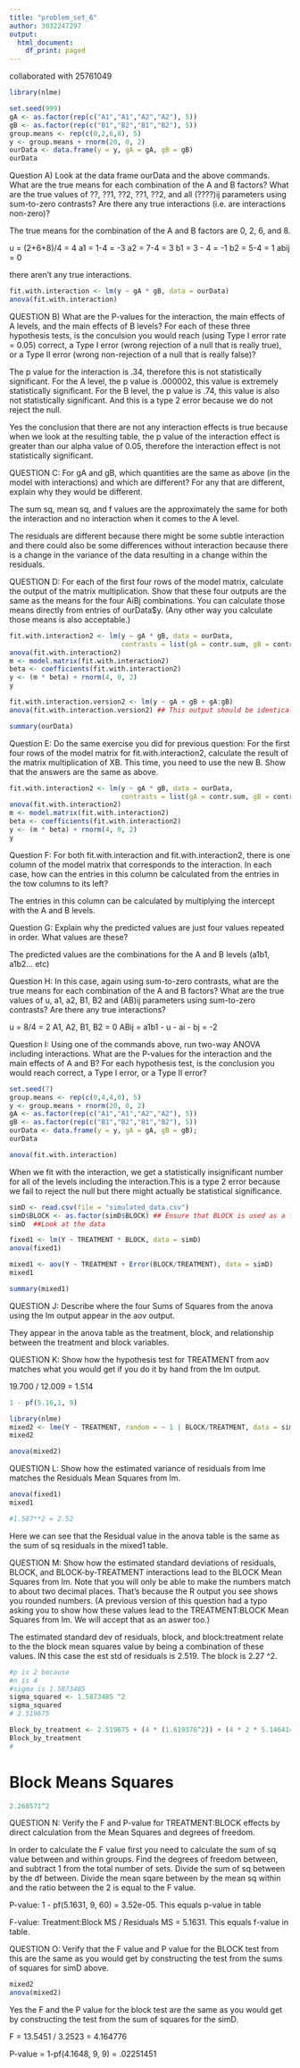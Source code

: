 ---
title: "problem_set_6"
author: 3032247297
output:
  html_document:
    df_print: paged
---

collaborated with 25761049

```{r}
library(nlme)
```

```{r}
set.seed(999)
gA <- as.factor(rep(c("A1","A1","A2","A2"), 5))
gB <- as.factor(rep(c("B1","B2","B1","B2"), 5))
group.means <- rep(c(0,2,6,8), 5)
y <- group.means + rnorm(20, 0, 2)
ourData <- data.frame(y = y, gA = gA, gB = gB)
ourData
```

Question A)
Look at the data frame ourData and the above commands. What are the true means for each combination of the A and B factors? What are the true values of ??, ??1, ??2, ??1, ??2, and all (????)ij parameters using sum-to-zero contrasts? Are there any true interactions (i.e. are interactions non-zero)?

The true means for the combination of the A and B factors are 0, 2, 6, and 8.

u = (2+6+8)/4 = 4
a1 = 1-4 = -3
a2 = 7-4 = 3
b1 = 3 - 4 = -1
b2 = 5-4 = 1
abij = 0

there aren't any true interactions.

```{r}
fit.with.interaction <- lm(y ~ gA * gB, data = ourData)
anova(fit.with.interaction)
```


QUESTION B)
What are the P-values for the interaction, the main effects of A levels, and the main effects of B levels? For each of these three hypothesis tests, is the conculsion you would reach (using Type I error rate = 0.05) correct, a Type I error (wrong rejection of a null that is really true), or a Type II error (wrong non-rejection of a null that is really false)?

The p value for the interaction is .34, therefore this is not statistically significant.
For the A level, the p value is .000002, this value is extremely statistically significant.
For the B level, the p value is .74, this value is also not statistically significant. And this is a type 2 error because we do not reject the null.

Yes the conclusion that there are not any interaction effects is true because when we look at the resulting table, the p value of the interaction effect is greater than our alpha value of 0.05, therefore the interaction effect is not statistically significant.


QUESTION C: For gA and gB, which quantities are the same as above (in the model with interactions) and which are different? For any that are different, explain why they would be different.

The sum sq, mean sq, and f values are the  approximately the same for both the interaction and no interaction when it comes to the A level. 

The residuals are different because there might be some subtle interaction and there could also be some differences without interaction because there is a change in the variance of the data resulting in a change within the residuals.

QUESTION D: For each of the first four rows of the model matrix, calculate the output of the matrix multiplication. Show that these four outputs are the same as the means for the four AiBj combinations. You can calculate those means directly from entries of ourData$y. (Any other way you calculate those means is also acceptable.)

```{r}
fit.with.interaction2 <- lm(y ~ gA * gB, data = ourData, 
                            contrasts = list(gA = contr.sum, gB = contr.sum))
anova(fit.with.interaction2)
m <- model.matrix(fit.with.interaction2)
beta <- coefficients(fit.with.interaction2)
y <- (m * beta) + rnorm(4, 0, 2)
y

fit.with.interaction.version2 <- lm(y ~ gA + gB + gA:gB)
anova(fit.with.interaction.version2) ## This output should be identical to that from fit.with.interaction.
```


```{r}
summary(ourData)
```


Question E: Do the same exercise you did for previous question: For the first four rows of the model matrix for fit.with.interaction2, calculate the result of the matrix multiplication of XB. This time, you need to use the new B. Show that the answers are the same as above. 

```{r}
fit.with.interaction2 <- lm(y ~ gA * gB, data = ourData, 
                            contrasts = list(gA = contr.sum, gB = contr.sum))
anova(fit.with.interaction2)
m <- model.matrix(fit.with.interaction2)
beta <- coefficients(fit.with.interaction2)
y <- (m * beta) + rnorm(4, 0, 2)
y
```


Question F: For both fit.with.interaction and fit.with.interaction2, there is one column of the model matrix that corresponds to the interaction. In each case, how can the entries in this column be calculated from the entries in the tow columns to its left? 

The entries in this column can be calculated by multiplying the intercept with the A and B levels.

Question G: Explain why the predicted values are just four values repeated in order. What values are these? 

The predicted values are the combinations for the A and B levels (a1b1, a1b2... etc)

Question H: In this case, again using sum-to-zero contrasts, what are the true means for each combination of the A and B factors? What are the true values of u, a1, a2, B1, B2 and (AB)ij parameters using sum-to-zero contrasts? Are there any true interactions? 

u = 8/4 = 2
A1, A2, B1, B2 = 0
ABij = a1b1 - u - ai - bj = -2

Question I: Using one of the commands above, run two-way ANOVA including interactions. What are the P-values for the interaction and the main effects of A and B? For each hypothesis test, is the conclusion you would reach correct, a Type I error, or a Type II error? 


```{r}
set.seed(7)
group.means <- rep(c(0,4,4,0), 5)
y <- group.means + rnorm(20, 0, 2)
gA <- as.factor(rep(c("A1","A1","A2","A2"), 5))
gB <- as.factor(rep(c("B1","B2","B1","B2"), 5))
ourData <- data.frame(y = y, gA = gA, gB = gB);
ourData

anova(fit.with.interaction)

```

When we fit with the interaction, we get a statistically insignificant number for all of the levels including the interaction.This is a type 2 error because we fail to reject the null but there might actually be statistical significance.


```{r}
simD <- read.csv(file = "simulated_data.csv")
simD$BLOCK <- as.factor(simD$BLOCK) ## Ensure that BLOCK is used as a factor
simD  ##Look at the data

fixed1 <- lm(Y ~ TREATMENT * BLOCK, data = simD)
anova(fixed1)

mixed1 <- aov(Y ~ TREATMENT + Error(BLOCK/TREATMENT), data = simD)
mixed1

summary(mixed1)

```


QUESTION J: Describe where the four Sums of Squares from the anova using the  lm output appear in the aov output.

They appear in the anova table as the treatment, block, and relationship between the treatment and block variables.

QUESTION K: Show how the hypothesis test for TREATMENT from aov matches what you would get if you do it by hand from the lm output.

19.700 / 12.009 = 1.514

```{r}
1 - pf(5.16,1, 9)
```


```{r}
library(nlme)
mixed2 <- lme(Y ~ TREATMENT, random = ~ 1 | BLOCK/TREATMENT, data = simD)
mixed2

anova(mixed2)

```



QUESTION L: Show how the estimated variance of residuals from lme matches the Residuals Mean Squares from lm.

```{r}
anova(fixed1)
mixed1

#1.587**2 = 2.52
```

Here we can see that the Residual value in the anova table is the same as the sum of sq residuals in the mixed1 table.

QUESTION M: Show how the estimated standard deviations of residuals, BLOCK, and BLOCK-by-TREATMENT interactions lead to the BLOCK Mean Squares from  lm. Note that you will only be able to make the numbers match to about two decimal places. That's because the R output you see shows you rounded numbers. (A previous version of this question had a typo asking you to show how these values lead to the TREATMENT:BLOCK Mean Squares from lm. We will accept that as an aswer too.)

The estimated standard dev of residuals, block, and block:treatment relate to the the block mean squares value by being a combination of these values. IN this case the est std of residuals is 2.519. The block is 2.27 ^2.

```{r}
#p is 2 because 
#n is 4 
#sigma is 1.5873485
sigma_squared <- 1.5873485 ^2
sigma_squared
# 2.519675

Block_by_treatment <- 2.519675 + (4 * (1.619376^2)) + (4 * 2 * 5.146414)
Block_by_treatment
#

```

# Block Means Squares 

```{r}
2.268571^2
```


QUESTION N: Verify the F and P-value for TREATMENT:BLOCK effects by direct calculation from the Mean Squares and degrees of freedom.

In order to calculate the F value first you need to calculate the sum of sq value between and within groups. Find the degrees of freedom between, and subtract 1 from the total number of sets. Divide the sum of sq between by the df between. Divide the mean sqare between by the mean sq within and the ratio between the 2 is equal to the F value.


P-value: 1 - pf(5.1631, 9, 60) = 3.52e-05. This equals p-value in table

F-value: Treatment:Block MS / Residuals MS = 5.1631. This equals f-value in table. 

QUESTION O: Verify that the F value and P value for the BLOCK test from this are the same as you would get by constructing the test from the sums of squares for simD above.


```{r}
mixed2
anova(mixed2)
```

Yes the F and the P value for the block test are the same as you would get by constructing the test from the sum of squares for the simD.

F = 13.5451 / 3.2523 = 4.164776 

P-value = 1-pf(4.1648, 9, 9) = .02251451 


